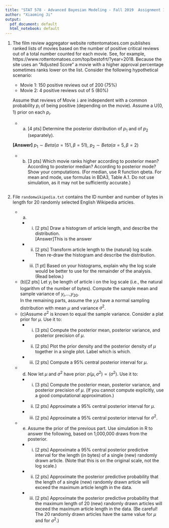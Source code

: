 ```yaml
---
title: "STAT 578 - Advanced Bayesian Modeling - Fall 2019  Assignment 1"
author: "Xiaoming Ji"
output:
  pdf_document: default
  html_notebook: default
---
```


1. The film review aggregator website rottentomatoes.com publishes ranked lists of movies
based on the number of positive critical reviews out of a total number counted for each
movie. See, for example, https://www.rottentomatoes.com/top/bestofrt/?year=2018.
Because the site uses an "Adjusted Score" a movie with a higher approval percentage
sometimes ranks lower on the list.
Consider the following hypothetical scenario:
   * Movie 1: 150 positive reviews out of 200 (75%)
   * Movie 2: 4 positive reviews out of 5 (80%)
   
   Assume that reviews of Movie `i` are independent with a common probability $p_i$ of being
positive (depending on the movie). Assume a U(0, 1) prior on each $p_i$.

   * (a) [4 pts] Determine the posterior distribution of $p_1$ and of $p_2$ (separately).
   
   **[Answer]** $p_1 \sim Beta(\alpha = 151, \beta = 51)$, $p_2 \sim Beta(\alpha = 5, \beta = 2)$
   
   * (b) [3 pts] Which movie ranks higher according to posterior mean? According to posterior
median? According to posterior mode? Show your computations. (For median, use R
function qbeta. For mean and mode, use formulas in BDA3, Table A.1. Do not use
simulation, as it may not be sufficiently accurate.)
```r

```


2. File `randomwikipedia.txt` contains the ID number and number of bytes in length for 20
randomly selected English Wikipedia articles.  
   * (a)
      * (i) [2 pts] Draw a histogram of article length, and describe the distribution.  
[Answer]This is the answer
      * (ii) [2 pts] Transform article length to the (natural) log scale. Then re-draw the
histogram and describe the distribution.
      * (iii) [1 pt] Based on your histograms, explain why the log scale would be better to use
for the remainder of the analysis. (Read below.)  
   * (b)[2 pts] Let $y_i$ be length of article i on the log scale (i.e., the natural logarithm of the
number of bytes). Compute the sample mean and sample variance of $y_i$,...,$y_{20}$.  
In the remaining parts, assume the $y_is$ have a normal sampling distribution with
mean $\mu$ and variance $\sigma^2$.
   * (c)Assume $\sigma^2$ is known to equal the sample variance. Consider a plat prior for $\mu$. Use it to:
      * (i) [3 pts] Compute the posterior mean, posterior variance, and posterior precision
of $\mu$.
      * (ii) [2 pts] Plot the prior density and the posterior density of $\mu$ together in a single
plot. Label which is which.
      * (iii) [2 pts] Compute a 95% central posterior interval for $\mu$.
   * (d) Now let $\mu$ and $\sigma^2$ have prior: $p(\mu, \sigma^2) \propto (\sigma^2)$. Use it to:
      * (i) [3 pts] Compute the posterior mean, posterior variance, and posterior precision
of $\mu$. (If you cannot compute explicitly, use a good computational approximation.)
      * (ii) [2 pts] Approximate a 95% central posterior interval for $\mu$.
      * (iii) [2 pts] Approximate a 95% central posterior interval for $\sigma^2$.
   * (e) Assume the prior of the previous part. Use simulation in R to answer the following,
based on 1,000,000 draws from the posterior.
      * (i) [2 pts] Approximate a 95% central posterior predictive interval for the length (in
bytes) of a single (new) randomly drawn article. (Note that this is on the original
scale, not the log scale.)
      * (ii) [2 pts] Approximate the posterior predictive probability that the length of a single
(new) randomly drawn article will exceed the maximum article length in the data.
      * (iii) [2 pts] Approximate the posterior predictive probability that the maximum length
of 20 (new) randomly drawn articles will exceed the maximum article length in the
data. (Be careful! The 20 randomly drawn articles have the same value for $\mu$ and
for $\sigma^2$.)


